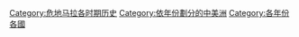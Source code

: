 {{Portal|瓜地馬拉}}
{{Commons category|Guatemala by year}}

[[Category:危地马拉各时期历史|Category:危地马拉各时期历史]]
[[Category:依年份劃分的中美洲|Category:依年份劃分的中美洲]]
[[Category:各年份各國|Category:各年份各國]]
